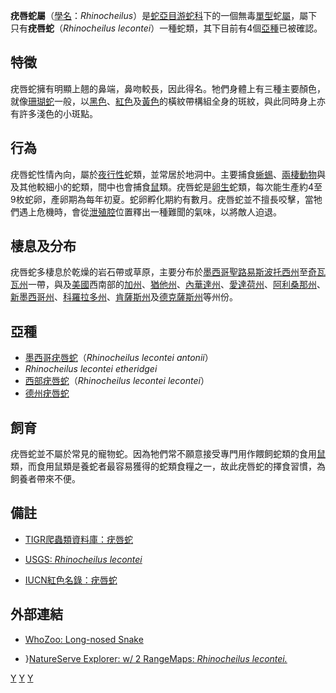 {{Speciesbox
| taxon = Rhinocheilus lecontei
| status = LC
| status_system = IUCN3.1
| binomial_authority = Baird & Girard, 1853}}

'''疣唇蛇屬'''（[[學名|學名]]：''Rhinocheilus''）是[[蛇亞目|蛇亞目]][[游蛇科|游蛇科]]下的一個無毒[[單型|單型]]蛇[[屬|屬]]，屬下只有'''疣唇蛇'''（''Rhinocheilus lecontei''）一種蛇類，其下目前有4個[[亞種|亞種]]已被確認。

==特徵==
疣唇蛇擁有明顯上翹的鼻端，鼻吻較長，因此得名。牠們身體上有三種主要顏色，就像[[珊瑚蛇|珊瑚蛇]]一般，以[[黑色|黑色]]、[[紅色|紅色]]及[[黃色|黃色]]的橫紋帶構組全身的斑紋，與此同時身上亦有許多淺色的小斑點。

==行為==
疣唇蛇性情內向，屬於[[夜行性|夜行性]]蛇類，並常居於地洞中。主要捕食[[蜥蜴|蜥蜴]]、[[兩棲動物|兩棲動物]]與及其他較細小的蛇類，間中也會捕食[[鼠|鼠]]類。疣唇蛇是[[卵生|卵生]]蛇類，每次能生產約4至9枚蛇卵，產卵期為每年初夏。蛇卵孵化期約有數月。疣唇蛇並不擅長咬擊，當牠們遇上危機時，會從[[泄殖腔|泄殖腔]]位置釋出一種難聞的氣味，以將敵人迫退。

==棲息及分布==
疣唇蛇多棲息於乾燥的岩石帶或草原，主要分布於[[墨西哥|墨西哥]][[聖路易斯波托西州|聖路易斯波托西州]]至[[奇瓦瓦州|奇瓦瓦州]]一帶，與及[[美國|美國]]西南部的[[加州|加州]]、[[猶他州|猶他州]]、[[內華達州|內華達州]]、[[愛達荷州|愛達荷州]]、[[阿利桑那州|阿利桑那州]]、[[新墨西哥州|新墨西哥州]]、[[科羅拉多州|科羅拉多州]]、[[肯薩斯州|肯薩斯州]]及[[德克薩斯州|德克薩斯州]]等州份。

==亞種==
*[[墨西哥疣唇蛇|墨西哥疣唇蛇]]（''Rhinocheilus lecontei antonii''）
*''Rhinocheilus lecontei etheridgei''
*[[西部疣唇蛇|西部疣唇蛇]]（''Rhinocheilus lecontei lecontei''）
*[[德州疣唇蛇|德州疣唇蛇]]

==飼育==
疣唇蛇並不屬於常見的寵物蛇。因為牠們常不願意接受專門用作餵飼蛇類的食用[[鼠|鼠]]類，而食用鼠類是養蛇者最容易獲得的蛇類食糧之一，故此疣唇蛇的擇食習慣，為飼養者帶來不便。

==備註==
*{{en}}[http://reptile-database.reptarium.cz/species.php?genus=Rhinocheilus&species=lecontei TIGR爬蟲類資料庫：疣唇蛇]
*{{en}}[http://www.werc.usgs.gov/fieldguide/rhle.htm USGS: ''Rhinocheilus lecontei''] {{Wayback|url=http://www.werc.usgs.gov/fieldguide/rhle.htm |date=20081202134304 }}
*{{en}}[http://www.iucnredlist.org/search/details.php/63909/summ IUCN紅色名錄：疣唇蛇]

==外部連結==
*{{en}}[http://www.whozoo.org/Intro2002/CourtWill/CNW_Longnosed_snake2.html WhoZoo: Long-nosed Snake] {{Wayback|url=http://www.whozoo.org/Intro2002/CourtWill/CNW_Longnosed_snake2.html |date=20090130021552 }}
*{{en}}}[http://www.natureserve.org/explorer/servlet/NatureServe?searchName=rhinocheilus+lecontei NatureServe Explorer: w/ 2 RangeMaps: ''Rhinocheilus lecontei.''] {{Wayback|url=http://www.natureserve.org/explorer/servlet/NatureServe?searchName=rhinocheilus+lecontei |date=20070929120512 }}
{{Taxonbar|from=Q2021215}}

[[Category:游蛇科|Y]]
[[Category:疣唇蛇属|Y]]
[[Category:_1853年描述的动物|Y]]